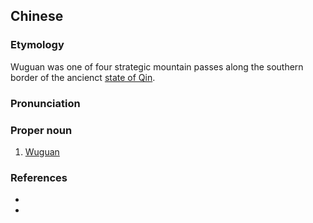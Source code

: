 {{also|武关}}
==Chinese==
{{zh-forms|s=武关}}

===Etymology===
Wuguan was one of four strategic mountain passes along the southern border of the ancienct [[w:Qin (state)|state of Qin]].

===Pronunciation===
{{zh-pron
|m=Wǔguān
|cat=pn
}}

===Proper noun===
{{zh-proper noun}}

# [[w:Wuguan|Wuguan]]

===References===
* {{pedialite|武關|lang=zh}}
* {{pedialite|Wuguan}}